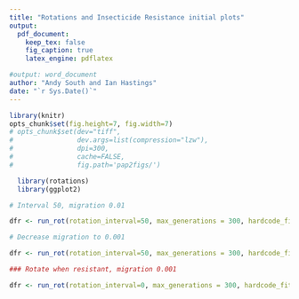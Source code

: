 ```yaml
---
title: "Rotations and Insecticide Resistance initial plots"
output:
  pdf_document:
    keep_tex: false
    fig_caption: true
    latex_engine: pdflatex

#output: word_document
author: "Andy South and Ian Hastings"
date: "`r Sys.Date()`"
---
```


```r

library(knitr)
opts_chunk$set(fig.height=7, fig.width=7)
# opts_chunk$set(dev="tiff",
#                dev.args=list(compression="lzw"),
#                dpi=300,
#                cache=FALSE,
#                fig.path='pap2figs/')
```

```r
  library(rotations)
  library(ggplot2)
```



```r

# Interval 50, migration 0.01

dfr <- run_rot(rotation_interval=50, max_generations = 300, hardcode_fitness = TRUE, same_insecticides =TRUE, migration_rate_intervention=0.01)

```


```r

# Decrease migration to 0.001

dfr <- run_rot(rotation_interval=50, max_generations = 300, hardcode_fitness = TRUE, same_insecticides =TRUE, migration_rate_intervention=0.001)

```


```r

### Rotate when resistant, migration 0.001

dfr <- run_rot(rotation_interval=0, max_generations = 300, hardcode_fitness = TRUE, same_insecticides =TRUE, migration_rate_intervention=0.001)

```


